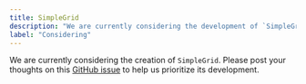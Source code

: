 ```yaml
---
title: SimpleGrid
description: "We are currently considering the development of `SimpleGrid`."
label: "Considering"
---
```


We are currently considering the creation of `SimpleGrid`. Please post your thoughts on this [GitHub issue](https://github.com/hirotomoyamada/yamada-ui/issues/503) to help us prioritize its development.
